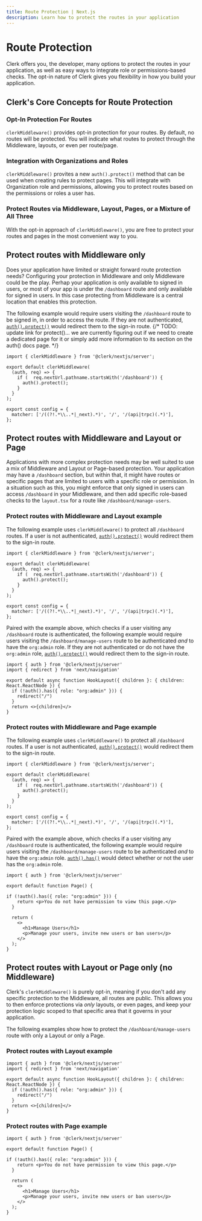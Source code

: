 ```yaml
---
title: Route Protection | Next.js
description: Learn how to protect the routes in your application 
---
```


# Route Protection

Clerk offers you, the developer, many options to protect the routes in your application, as well as easy ways to integrate role or permissions-based checks. The opt-in nature of Clerk gives you flexibility in how you build your application.

## Clerk's Core Concepts for Route Protection

### Opt-In Protection For Routes

`clerkMiddleware()` provides opt-in protection for your routes. By default, no routes will be protected. You will indicate what routes to protect through the Middleware, layouts, or even per route/page. 

### Integration with Organizations and Roles

`clerkMiddleware()` provites a new `auth().protect()` method that can be used when creating rules to protect pages. This will integrate with Organization role and permissions, allowing you to protect routes based on the permissions or roles a user has.

### Protect Routes via Middleware, Layout, Pages, or a Mixture of All Three

With the opt-in approach of `clerkMiddleware()`, you are free to protect your routes and pages in the most convenient way to you.

## Protect routes with Middleware only

Does your application have limited or straight forward route protection needs? Configuring your protection in Middleware and only Middleware could be the play. Perhap your application is only available to signed in users, or most of your app is under the `/dashboard` route and only available for signed in users. In this case protecting from Middleware is a central location that enables this protection.

The following example would require users visiting the `/dashboard` route to be signed in, in order to access the route. If they are not authenticated, [`auth().protect()`](/docs/references/nextjs/auth#authorization-with-protect) would redirect them to the sign-in route.
{/* TODO: update link for protect()... we are currently figuring out if we need to create a dedicated page for it or simply add more information to its section on the auth() docs page. */}

```tsx filename="app/src/middleware.ts"
import { clerkMiddleware } from '@clerk/nextjs/server';

export default clerkMiddleware(
  (auth, req) => {
    if (  req.nextUrl.pathname.startsWith('/dashboard')) {
      auth().protect();
    }
  }
);

export const config = {
  matcher: ['/((?!.*\\..*|_next).*)', '/', '/(api|trpc)(.*)'],
};
```

## Protect routes with Middleware and Layout or Page

Applications with more complex protection needs may be well suited to use a mix of Middleware and Layout or Page-based protection. Your application may have a `/dashboard` section, but within that, it might have routes or specific pages that are limited to users with a specific role or permission. In a situation such as this, you might enforce that only signed in users can access `/dashboard` in your Middleware, and then add specific role-based checks to the `layout.tsx` for a route like `/dashboard/manage-users`.

### Protect routes with Middleware and Layout example

The following example uses `clerkMiddleware()` to protect all `/dashboard` routes. If a user is not authenticated, [`auth().protect()`](/docs/references/nextjs/auth#authorization-with-protect) would redirect them to the sign-in route.

```tsx filename="app/src/middleware.ts"
import { clerkMiddleware } from '@clerk/nextjs/server';

export default clerkMiddleware(
  (auth, req) => {
    if (  req.nextUrl.pathname.startsWith('/dashboard')) {
      auth().protect();
    }
  }
);

export const config = {
  matcher: ['/((?!.*\\..*|_next).*)', '/', '/(api|trpc)(.*)'],
};
```

Paired with the example above, which checks if a user visiting any `/dashboard` route is authenticated, the following example would require users visiting the `/dashboard/manage-users` route to be authenticated *and* to have the `org:admin` role. If they are not authenticated or do not have the `org:admin` role, [`auth().protect()`](/docs/references/nextjs/auth#authorization-with-protect) would redirect them to the sign-in route.

```tsx filename="app/src/dashboard/manage-users/layout.tsx" 
import { auth } from '@clerk/nextjs/server'
import { redirect } from 'next/navigation'

export default async function HookLayout({ children }: { children: React.ReactNode }) {
  if (!auth().has({ role: "org:admin" })) {
    redirect("/")
  }
  return <>{children}</>
}
```

### Protect routes with Middleware and Page example

The following example uses `clerkMiddleware()` to protect all `/dashboard` routes. If a user is not authenticated, [`auth().protect()`](/docs/references/nextjs/auth#authorization-with-protect) would redirect them to the sign-in route.

```tsx filename="app/src/middleware.ts"
import { clerkMiddleware } from '@clerk/nextjs/server';

export default clerkMiddleware(
  (auth, req) => {
    if (  req.nextUrl.pathname.startsWith('/dashboard')) {
      auth().protect();
    }
  }
);

export const config = {
  matcher: ['/((?!.*\\..*|_next).*)', '/', '/(api|trpc)(.*)'],
};
```

Paired with the example above, which checks if a user visiting any `/dashboard` route is authenticated, the following example would require users visiting the `/dashboard/manage-users` route to be authenticated *and* to have the `org:admin` role. [`auth().has()`](/docs/references/nextjs/auth#authorization-with-protect) would detect whether or not the user has the `org:admin` role.

```tsx filename="app/src/dashboard/manage-users/page.tsx" 
import { auth } from '@clerk/nextjs/server'

export default function Page() {

if (!auth().has({ role: "org:admin" })) {
    return <p>You do not have permission to view this page.</p>
  }

  return (
    <>
      <h1>Manage Users</h1>
      <p>Manage your users, invite new users or ban users</p>
    </>
  );
}
```

## Protect routes with Layout or Page only (no Middleware)

Clerk's `clerkMiddleware()` is purely opt-in, meaning if you don't add any specific protection to the Middleware, all routes are public. This allows you to then enforce protections via *only* layouts, or even pages, and keep your protection logic scoped to that specific area that it governs in your application.

The following examples show how to protect the `/dashboard/manage-users` route with only a Layout *or* only a Page.

### Protect routes with Layout example

```tsx filename="app/src/dashboard/manage-users/layout.tsx" 
import { auth } from '@clerk/nextjs/server'
import { redirect } from 'next/navigation'

export default async function HookLayout({ children }: { children: React.ReactNode }) {
  if (!auth().has({ role: "org:admin" })) {
    redirect("/")
  }
  return <>{children}</>
}
```

### Protect routes with Page example

```tsx filename="app/src/dashboard/manage-users/page.tsx" 
import { auth } from '@clerk/nextjs/server'

export default function Page() {

if (!auth().has({ role: "org:admin" })) {
    return <p>You do not have permission to view this page.</p>
  }

  return (
    <>
      <h1>Manage Users</h1>
      <p>Manage your users, invite new users or ban users</p>
    </>
  );
}
```